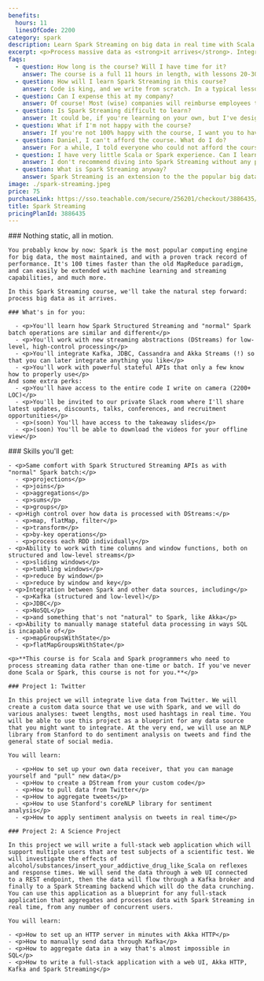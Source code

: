 ```yaml
---
benefits:
  hours: 11
  linesOfCode: 2200
category: spark
description: Learn Spark Streaming on big data in real time with Scala. Integrate any data source, from Kafka to Twitter.
excerpt: <p>Process massive data as <strong>it arrives</strong>. Integrate Spark with Kafka, JDBC, Cassandra and anything you want. Process live tweets in real time and stream data like you own it.</p>
faqs:
  - question: How long is the course? Will I have time for it?
    answer: The course is a full 11 hours in length, with lessons 20-30 minutes each, and we write 2200 lines of code. For a complex topic like Spark Streaming, I don't believe in 5-minute lectures or in fill-in-the-blanks quizzes. To learn Spark Streaming in the most effective way, I recommend chunks of 1 hour of learning at a time.
  - question: How will I learn Spark Streaming in this course?
    answer: Code is king, and we write from scratch. In a typical lesson I'll explain some concepts in short, then I'll dive right into the code. We'll write it together, and at every topic I will give you exercises. You'll usually pause the video to try them yourself, after which I will also solve them on camera.
  - question: Can I expense this at my company?
    answer: Of course! Most (wise) companies will reimburse employees taking courses like this, and it's a really cheap training for them.
  - question: Is Spark Streaming difficult to learn?
    answer: It could be, if you're learning on your own, but I've designed this course with a clear learning path that you can follow step by step. The course was designed to give you a challenge so you're not bored, but not so much that you flip the table in anger. In case you struggle, we have a community willing to help, and I'm responsive for questions!
  - question: What if I'm not happy with the course?
    answer: If you're not 100% happy with the course, I want you to have your money back. It's a risk-free investment.
  - question: Daniel, I can't afford the course. What do I do?
    answer: For a while, I told everyone who could not afford the course to email me and I gave them discounts. But then I looked at the stats. Almost all the people who actually took the time and completed the course had paid for it in full. So I'm not offering discounts anymore. This is an investment in yourself, which will pay off 100x if you commit.
  - question: I have very little Scala or Spark experience. Can I learn Spark Streaming?
    answer: I don't recommend diving into Spark Streaming without any previous Spark experience. We have two recap lessons at the beginning, but they're not a crash course into Scala or Spark. You should take the Scala beginners course and the Spark Essentials course at least.
  - question: What is Spark Streaming anyway?
    answer: Spark Streaming is an extension to the the popular big data computing engine Apache Spark. While the "classical" Spark engine allows you to process massive data of any scale in a "static" way (data at rest), Spark Streaming gives you the opportunity to process data at scale immediately as it arrives, hence allowing you to process potentially infinite amounts of data.
image: ./spark-streaming.jpeg
price: 75
purchaseLink: https://sso.teachable.com/secure/256201/checkout/3886435/spark-streaming
title: Spark Streaming
pricingPlanId: 3886435
---
```



<CourseLayout>
  <Fragment slot="goal">
    ### Nothing static, all in motion.

    You probably know by now: Spark is the most popular computing engine for big data, the most maintained, and with a proven track record of performance. It's 100 times faster than the old MapReduce paradigm, and can easily be extended with machine learning and streaming capabilities, and much more.

    In this Spark Streaming course, we'll take the natural step forward: process big data as it arrives.

    ### What's in for you:

      - <p>You'll learn how Spark Structured Streaming and "normal" Spark batch operations are similar and different</p>
      - <p>You'll work with new streaming abstractions (DStreams) for low-level, high-control processing</p>
      - <p>You'll integrate Kafka, JDBC, Cassandra and Akka Streams (!) so that you can later integrate anything you like</p>
      - <p>You'll work with powerful stateful APIs that only a few know how to properly use</p>
    And some extra perks:
      - <p>You'll have access to the entire code I write on camera (2200+ LOC)</p>
      - <p>You'll be invited to our private Slack room where I'll share latest updates, discounts, talks, conferences, and recruitment opportunities</p>
      - <p>(soon) You'll have access to the takeaway slides</p>
      - <p>(soon) You'll be able to download the videos for your offline view</p>

  </Fragment>
  <Fragment slot="skills">
    ### Skills you'll get:

    - <p>Same comfort with Spark Structured Streaming APIs as with "normal" Spark batch:</p>
      - <p>projections</p>
      - <p>joins</p>
      - <p>aggregations</p>
      - <p>sums</p>
      - <p>groups</p>
    - <p>High control over how data is processed with DStreams:</p>
      - <p>map, flatMap, filter</p>
      - <p>transform</p>
      - <p>by-key operations</p>
      - <p>process each RDD individually</p>
    - <p>Ability to work with time columns and window functions, both on structured and low-level streams</p>
      - <p>sliding windows</p>
      - <p>tumbling windows</p>
      - <p>reduce by window</p>
      - <p>reduce by window and key</p>
    - <p>Integration between Spark and other data sources, including</p>
      - <p>Kafka (structured and low-level)</p>
      - <p>JDBC</p>
      - <p>NoSQL</p>
      - <p>and something that's not "natural" to Spark, like Akka</p>
    - <p>Ability to manually manage stateful data processing in ways SQL is incapable of</p>
      - <p>mapGroupsWithState</p>
      - <p>flatMapGroupsWithState</p>

    <p>**This course is for Scala and Spark programmers who need to process streaming data rather than one-time or batch. If you've never done Scala or Spark, this course is not for you.**</p>

    ### Project 1: Twitter

    In this project we will integrate live data from Twitter. We will create a custom data source that we use with Spark, and we will do various analyses: tweet lengths, most used hashtags in real time. You will be able to use this project as a blueprint for any data source that you might want to integrate. At the very end, we will use an NLP library from Stanford to do sentiment analysis on tweets and find the general state of social media.

    You will learn:

      - <p>How to set up your own data receiver, that you can manage yourself and "pull" new data</p>
      - <p>How to create a DStream from your custom code</p>
      - <p>How to pull data from Twitter</p>
      - <p>How to aggregate tweets</p>
      - <p>How to use Stanford's coreNLP library for sentiment analysis</p>
      - <p>How to apply sentiment analysis on tweets in real time</p>

    ### Project 2: A Science Project

    In this project we will write a full-stack web application which will support multiple users that are test subjects of a scientific test. We will investigate the effects of alcohol/substances/insert_your_addictive_drug_like_Scala on reflexes and response times. We will send the data through a web UI connected to a REST endpoint, then the data will flow through a Kafka broker and finally to a Spark Streaming backend which will do the data crunching. You can use this application as a blueprint for any full-stack application that aggregates and processes data with Spark Streaming in real time, from any number of concurrent users.

    You will learn:

    - <p>How to set up an HTTP server in minutes with Akka HTTP</p>
    - <p>How to manually send data through Kafka</p>
    - <p>How to aggregate data in a way that's almost impossible in SQL</p>
    - <p>How to write a full-stack application with a web UI, Akka HTTP, Kafka and Spark Streaming</p>

  </Fragment>
</CourseLayout>
